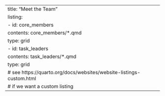 ---
title: "Meet the Team"
listing:
  - id: core_members
    contents: core_members/*.qmd
    type: grid
  - id: task_leaders
    contents: task_leaders/*.qmd
    type: grid
# see https://quarto.org/docs/websites/website-listings-custom.html 
# if we want a custom listing
---
